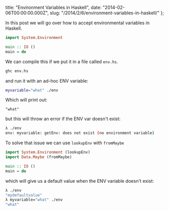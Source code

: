   title: "Environment Variables in Haskell",
  date: "2014-02-06T00:00:00.000Z",
  slug: "/2014/2/6/environment-variables-in-haskell/"
};

In this post we will go over how to accept environmental
variables in Haskell.

```haskell
import System.Environment

main :: IO ()
main = do
```

We can compile this if we put it in a file called `env.hs`.

```bash
ghc env.hs
```

and run it with an ad-hoc ENV variable:

```bash
myvariable="what" ./env
```

Which will print out:

```
"what"
```

but this will throw an error if the ENV var doesn't exist:

```bash
λ ./env
env: myvariable: getEnv: does not exist (no environment variable)
```

To solve that issue we can use `lookupEnv` with `fromMaybe`

```haskell
import System.Environment (lookupEnv)
import Data.Maybe (fromMaybe)

main :: IO ()
main = do
```

which will give us a default value when the ENV variable
doesn't exist:

```bash
λ ./env
"mydefaultvalue"
λ myvariable="what" ./env
"what"
```
